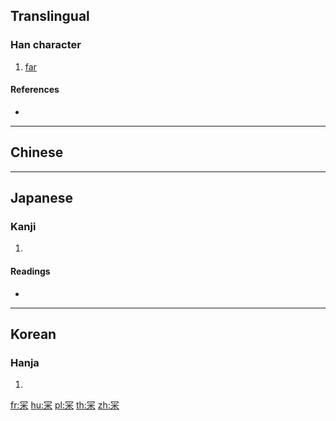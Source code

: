 {{character info/new}}
==Translingual==

===Han character===
{{Han char|rn=14|rad=冖|as=06|sn=8|four=77904|canj=BFD|ids=⿱冖米}}

# [[far]]

====References====
* {{Han ref|kx=0130.210|dkj=01577|dj=0292.250|hdz=10303.170|uh=519E|ud=20894|bh=CBCD|bd=52173}}

----

==Chinese==
{{zh-see|深|v}}

----

==Japanese==

===Kanji===
{{ja-kanji|grade=|rs=冖06}}

# {{defn|lang=ja|sort=冖06}}

====Readings====
* {{ja-readings|on=[[び]] (bi), [[み]] (mi)|kun=[[ますます]] (masumasu)}}

----

==Korean==

===Hanja===
{{ko-hanja|hangeul=미|rv=mi|mr=mi}}

# {{defn|lang=ko|sort=冖06}}

[[fr:冞]]
[[hu:冞]]
[[pl:冞]]
[[th:冞]]
[[zh:冞]]